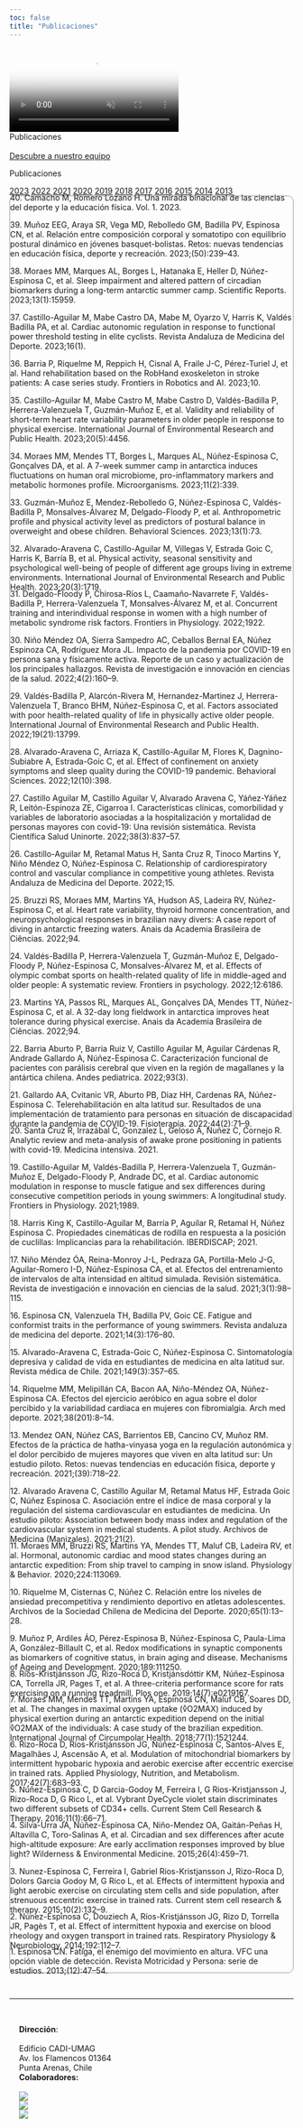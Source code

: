 ```yaml
---
toc: false
title: "Publicaciones"
---
```


```{=html}
<div id="homeCarousel" class="carousel slide carousel-fade subnavbar-image column-screen" data-bs-ride="carousel">
  <div class="carousel-inner">
    <div class="carousel-item active">
      <video class="img-carousel" autoplay loop muted poster="images/research/poster.jpg">
        <source src="images/research/carousel.mp4" type="video/mp4">
      </video>
    </div>
  </div>
  <div class="text-light position-absolute top-50 translate-middle-y px-5" style="z-index:5;">
    <div class="display-5">Publicaciones</div>
    <br>
    <a class="btn btn-light" href="personas.html" role="button">Descubre a nuestro equipo</a>
  </div>
</div> 
```

::: {.display-5 .column-page}
Publicaciones
:::


```{=html}
<div class="column-page grid">
  <div class="research-tab-pane g-col-12 g-col-sm-2 overflow-scroll">
    <div class="list-group" id="list-tab" role="tablist" style="display: block">
      <a class="list-group-item list-group-item-action active" data-bs-toggle="list" href="#l-2023" role="tab" style="border: none">2023</a>
      <a class="list-group-item list-group-item-action" data-bs-toggle="list" href="#l-2022" role="tab" style="border: none">2022</a>
      <a class="list-group-item list-group-item-action" data-bs-toggle="list" href="#l-2021" role="tab" style="border: none">2021</a>
      <a class="list-group-item list-group-item-action" data-bs-toggle="list" href="#l-2020" role="tab" style="border: none">2020</a>
      <a class="list-group-item list-group-item-action" data-bs-toggle="list" href="#l-2019" role="tab" style="border: none">2019</a>
      <a class="list-group-item list-group-item-action" data-bs-toggle="list" href="#l-2018" role="tab" style="border: none">2018</a>
      <a class="list-group-item list-group-item-action" data-bs-toggle="list" href="#l-2017" role="tab" style="border: none">2017</a>
      <a class="list-group-item list-group-item-action" data-bs-toggle="list" href="#l-2016" role="tab" style="border: none">2016</a>
      <a class="list-group-item list-group-item-action" data-bs-toggle="list" href="#l-2015" role="tab" style="border: none">2015</a>
      <a class="list-group-item list-group-item-action" data-bs-toggle="list" href="#l-2014" role="tab" style="border: none">2014</a>
      <a class="list-group-item list-group-item-action" data-bs-toggle="list" href="#l-2013" role="tab" style="border: none">2013</a>
    </div>
  </div>
  <div class="g-col-12 g-col-sm-10">
    <div class="tab-content research-tab-pane overflow-scroll" id="nav-tabContent" style="border: 1px solid #999999; border-radius: 10px">
      <div class="tab-pane fade show active" id="l-2023" role="tabpanel" style="margin-top: -1.2rem; margin-bottom: -1.2rem;">
        <p>40. Camacho M, Romero Lozano H. Una mirada binacional de las ciencias del deporte y la educación física. Vol. 1. 2023.</p>
        <p>39. Muñoz EEG, Araya SR, Vega MD, Rebolledo GM, Badilla PV, Espinosa CN, et al. Relación entre composición corporal y somatotipo con equilibrio postural dinámico en jóvenes basquet-bolistas. Retos: nuevas tendencias en educación fı́sica, deporte y recreación. 2023;(50):239–43.</p>
        <p>38. Moraes MM, Marques AL, Borges L, Hatanaka E, Heller D, Núñez-Espinosa C, et al. Sleep impairment and altered pattern of circadian biomarkers during a long-term antarctic summer camp. Scientific Reports. 2023;13(1):15959.</p>
        <p>37. Castillo-Aguilar M, Mabe Castro DA, Mabe M, Oyarzo V, Harris K, Valdés Badilla PA, et al. Cardiac autonomic regulation in response to functional power threshold testing in elite cyclists. Revista Andaluza de Medicina del Deporte. 2023;16(1).</p>
        <p>36. Barria P, Riquelme M, Reppich H, Cisnal A, Fraile J-C, Pérez-Turiel J, et al. Hand rehabilitation based on the RobHand exoskeleton in stroke patients: A case series study. Frontiers in Robotics and AI. 2023;10.</p>
        <p>35. Castillo-Aguilar M, Mabe Castro M, Mabe Castro D, Valdés-Badilla P, Herrera-Valenzuela T, Guzmán-Muñoz E, et al. Validity and reliability of short-term heart rate variability parameters in older people in response to physical exercise. International Journal of Environmental Research and Public Health. 2023;20(5):4456.</p>
        <p>34. Moraes MM, Mendes TT, Borges L, Marques AL, Núñez-Espinosa C, Gonçalves DA, et al. A 7-week summer camp in antarctica induces fluctuations on human oral microbiome, pro-inflammatory markers and metabolic hormones profile. Microorganisms. 2023;11(2):339.</p>
        <p>33. Guzmán-Muñoz E, Mendez-Rebolledo G, Núñez-Espinosa C, Valdés-Badilla P, Monsalves-Álvarez M, Delgado-Floody P, et al. Anthropometric profile and physical activity level as predictors of postural balance in overweight and obese children. Behavioral Sciences. 2023;13(1):73.</p>
        <p>32. Alvarado-Aravena C, Castillo-Aguilar M, Villegas V, Estrada Goic C, Harris K, Barría B, et al. Physical activity, seasonal sensitivity and psychological well-being of people of different age groups living in extreme environments. International Journal of Environmental Research and Public Health. 2023;20(3):1719.</p>
      </div>
      <div class="tab-pane fade" id="l-2022" role="tabpanel" style="margin-top: -1.2rem; margin-bottom: -1.2rem;">
        <p>31. Delgado-Floody P, Chirosa-Rı́os L, Caamaño-Navarrete F, Valdés-Badilla P, Herrera-Valenzuela T, Monsalves-Álvarez M, et al. Concurrent training and interindividual response in women with a high number of metabolic syndrome risk factors. Frontiers in Physiology. 2022;1922.</p>
        <p>30. Niño Méndez OA, Sierra Sampedro AC, Ceballos Bernal EA, Núñez Espinoza CA, Rodrı́guez Mora JL. Impacto de la pandemia por COVID-19 en persona sana y fı́sicamente activa. Reporte de un caso y actualización de los principales hallazgos. Revista de investigación e innovación en ciencias de la salud. 2022;4(2):160–9.</p>
        <p>29. Valdés-Badilla P, Alarcón-Rivera M, Hernandez-Martinez J, Herrera-Valenzuela T, Branco BHM, Núñez-Espinosa C, et al. Factors associated with poor health-related quality of life in physically active older people. International Journal of Environmental Research and Public Health. 2022;19(21):13799.</p>
        <p>28. Alvarado-Aravena C, Arriaza K, Castillo-Aguilar M, Flores K, Dagnino-Subiabre A, Estrada-Goic C, et al. Effect of confinement on anxiety symptoms and sleep quality during the COVID-19 pandemic. Behavioral Sciences. 2022;12(10):398.</p>
        <p>27. Castillo Aguilar M, Castillo Aguilar V, Alvarado Aravena C, Yáñez-Yáñez R, Leitón-Espinoza ZE, Cigarroa I. Caracterı́sticas clı́nicas, comorbilidad y variables de laboratorio asociadas a la hospitalización y mortalidad de personas mayores con covid-19: Una revisión sistemática. Revista Cientı́fica Salud Uninorte. 2022;38(3):837–57.</p>
        <p>26. Castillo-Aguilar M, Retamal Matus H, Santa Cruz R, Tinoco Martins Y, Niño Méndez O, Núñez-Espinosa C. Relationship of cardiorespiratory control and vascular compliance in competitive young athletes. Revista Andaluza de Medicina del Deporte. 2022;15.</p>
        <p>25. Bruzzi RS, Moraes MM, Martins YA, Hudson AS, Ladeira RV, Núñez-Espinosa C, et al. Heart rate variability, thyroid hormone concentration, and neuropsychological responses in brazilian navy divers: A case report of diving in antarctic freezing waters. Anais da Academia Brasileira de Ciências. 2022;94.</p>
        <p>24. Valdés-Badilla P, Herrera-Valenzuela T, Guzmán-Muñoz E, Delgado-Floody P, Núñez-Espinosa C, Monsalves-Álvarez M, et al. Effects of olympic combat sports on health-related quality of life in middle-aged and older people: A systematic review. Frontiers in psychology. 2022;12:6186.</p>
        <p>23. Martins YA, Passos RL, Marques AL, Gonçalves DA, Mendes TT, Núñez-Espinosa C, et al. A 32-day long fieldwork in antarctica improves heat tolerance during physical exercise. Anais da Academia Brasileira de Ciências. 2022;94.</p>
        <p>22. Barria Aburto P, Barria Ruiz V, Castillo Aguilar M, Aguilar Cárdenas R, Andrade Gallardo A, Núñez-Espinosa C. Caracterización funcional de pacientes con parálisis cerebral que viven en la región de magallanes y la antártica chilena. Andes pediatrica. 2022;93(3).</p>
        <p>21. Gallardo AA, Cvitanic VR, Aburto PB, Diaz HH, Cardenas RA, Núñez-Espinosa C. Telerehabilitación en alta latitud sur. Resultados de una implementación de tratamiento para personas en situación de discapacidad durante la pandemia de COVID-19. Fisioterapia. 2022;44(2):71–9.</p>
      </div>
      <div class="tab-pane fade" id="l-2021" role="tabpanel" style="margin-top: -1.2rem; margin-bottom: -1.2rem;">
        <p>20. Santa Cruz R, Irrazábal C, Gonzalez L, Geloso A, Nuñez C, Cornejo R. Analytic review and meta-analysis of awake prone positioning in patients with covid-19. Medicina intensiva. 2021.</p>
        <p>19. Castillo-Aguilar M, Valdés-Badilla P, Herrera-Valenzuela T, Guzmán-Muñoz E, Delgado-Floody P, Andrade DC, et al. Cardiac autonomic modulation in response to muscle fatigue and sex differences during consecutive competition periods in young swimmers: A longitudinal study. Frontiers in Physiology. 2021;1989.</p>
        <p>18. Harris King K, Castillo-Aguilar M, Barría P, Aguilar R, Retamal H, Núñez Espinosa C. Propiedades cinemáticas de rodilla en respuesta a la posición de cuclillas: Implicancias para la rehabilitación. IBERDISCAP; 2021.</p>
        <p>17. Niño Méndez ÓA, Reina-Monroy J-L, Pedraza GA, Portilla-Melo J-G, Aguilar-Romero I-D, Núñez-Espinosa CA, et al. Efectos del entrenamiento de intervalos de alta intensidad en altitud simulada. Revisión sistemática. Revista de investigación e innovación en ciencias de la salud. 2021;3(1):98–115.</p>
        <p>16. Espinosa CN, Valenzuela TH, Badilla PV, Goic CE. Fatigue and conformist traits in the performance of young swimmers. Revista andaluza de medicina del deporte. 2021;14(3):176–80.</p>
        <p>15. Alvarado-Aravena C, Estrada-Goic C, Núñez-Espinosa C. Sintomatologı́a depresiva y calidad de vida en estudiantes de medicina en alta latitud sur. Revista médica de Chile. 2021;149(3):357–65.</p>
        <p>14. Riquelme MM, Melipillán CA, Bacon AA, Niño-Méndez OA, Núñez-Espinosa CA. Efectos del ejercicio aeróbico en agua sobre el dolor percibido y la variabilidad cardiaca en mujeres con fibromialgia. Arch med deporte. 2021;38(201):8–14.</p>
        <p>13. Mendez OAN, Núñez CAS, Barrientos EB, Cancino CV, Muñoz RM. Efectos de la práctica de hatha-vinyasa yoga en la regulación autonómica y el dolor percibido de mujeres mayores que viven en alta latitud sur: Un estudio piloto. Retos: nuevas tendencias en educación fı́sica, deporte y recreación. 2021;(39):718–22.</p>
        <p>12. Alvarado Aravena C, Castillo Aguilar M, Retamal Matus HF, Estrada Goic C, Núñez Espinosa C. Asociación entre el ı́ndice de masa corporal y la regulación del sistema cardiovascular en estudiantes de medicina. Un estudio piloto: Association between body mass index and regulation of the cardiovascular system in medical students. A pilot study. Archivos de Medicina (Manizales). 2021;21(2).</p>
      </div>
      <div class="tab-pane fade" id="l-2020" role="tabpanel" style="margin-top: -1.2rem; margin-bottom: -1.2rem;">
        <p>11. Moraes MM, Bruzzi RS, Martins YA, Mendes TT, Maluf CB, Ladeira RV, et al. Hormonal, autonomic cardiac and mood states changes during an antarctic expedition: From ship travel to camping in snow island. Physiology & Behavior. 2020;224:113069.</p>
        <p>10. Riquelme M, Cisternas C, Núñez C. Relación entre los niveles de ansiedad precompetitiva y rendimiento deportivo en atletas adolescentes. Archivos de la Sociedad Chilena de Medicina del Deporte. 2020;65(1):13–28.</p>
        <p>9. Muñoz P, Ardiles ÁO, Pérez-Espinosa B, Núñez-Espinosa C, Paula-Lima A, González-Billault C, et al. Redox modifications in synaptic components as biomarkers of cognitive status, in brain aging and disease. Mechanisms of Ageing and Development. 2020;189:111250.</p>
      </div>
      <div class="tab-pane fade" id="l-2019" role="tabpanel" style="margin-top: -1.2rem; margin-bottom: -1.2rem;">
        <p>8. Rı́os-Kristjánsson JG, Rizo-Roca D, Kristjánsdóttir KM, Núñez-Espinosa CA, Torrella JR, Pages T, et al. A three-criteria performance score for rats exercising on a running treadmill. Plos one. 2019;14(7):e0219167.</p>
      </div>
      <div class="tab-pane fade" id="l-2018" role="tabpanel" style="margin-top: -1.2rem; margin-bottom: -1.2rem;">
        <p>7. Moraes MM, Mendes TT, Martins YA, Espinosa CN, Maluf CB, Soares DD, et al. The changes in maximal oxygen uptake (v̊O2MAX) induced by physical exertion during an antarctic expedition depend on the initial v̊O2MAX of the individuals: A case study of the brazilian expedition. International Journal of Circumpolar Health. 2018;77(1):1521244.</p>
      </div>
      <div class="tab-pane fade" id="l-2017" role="tabpanel" style="margin-top: -1.2rem; margin-bottom: -1.2rem;">
        <p>6. Rizo-Roca D, Rı́os-Kristjánsson JG, Núñez-Espinosa C, Santos-Alves E, Magalhães J, Ascensão A, et al. Modulation of mitochondrial biomarkers by intermittent hypobaric hypoxia and aerobic exercise after eccentric exercise in trained rats. Applied Physiology, Nutrition, and Metabolism. 2017;42(7):683–93.</p>
      </div>
      <div class="tab-pane fade" id="l-2016" role="tabpanel" style="margin-top: -1.2rem; margin-bottom: -1.2rem;">
        <p>5. Núñez-Espinosa C, D Garcia-Godoy M, Ferreira I, G Rios-Kristjansson J, Rizo-Roca D, G Rico L, et al. Vybrant DyeCycle violet stain discriminates two different subsets of CD34+ cells. Current Stem Cell Research & Therapy. 2016;11(1):66–71.</p>
      </div>
      <div class="tab-pane fade" id="l-2015" role="tabpanel" style="margin-top: -1.2rem; margin-bottom: -1.2rem;">
        <p>4. Silva-Urra JA, Núñez-Espinosa CA, Niño-Mendez OA, Gaitán-Peñas H, Altavilla C, Toro-Salinas A, et al. Circadian and sex differences after acute high-altitude exposure: Are early acclimation responses improved by blue light? Wilderness & Environmental Medicine. 2015;26(4):459–71.</p>
        <p>3. Nunez-Espinosa C, Ferreira I, Gabriel Rios-Kristjansson J, Rizo-Roca D, Dolors Garcia Godoy M, G Rico L, et al. Effects of intermittent hypoxia and light aerobic exercise on circulating stem cells and side population, after strenuous eccentric exercise in trained rats. Current stem cell research & therapy. 2015;10(2):132–9.</p>
      </div>
      <div class="tab-pane fade" id="l-2014" role="tabpanel" style="margin-top: -1.2rem; margin-bottom: -1.2rem;">
        <p>2. Núnez-Espinosa C, Douziech A, Rı́os-Kristjánsson JG, Rizo D, Torrella JR, Pagès T, et al. Effect of intermittent hypoxia and exercise on blood rheology and oxygen transport in trained rats. Respiratory Physiology & Neurobiology. 2014;192:112–7.</p>
      </div>
      <div class="tab-pane fade" id="l-2013" role="tabpanel" style="margin-top: -1.2rem; margin-bottom: -1.2rem;">
        <p>1. Espinosa CN. Fatiga, el enemigo del movimiento en altura. VFC una opción viable de detección. Revista Motricidad y Persona: serie de estudios. 2013;(12):47–54.</p>
      </div>
    </div>
  </div>
</div>
```

<br>

<hr class="column-screen-inset">

<br>

```{=html}
<div class="grid column-screen-inset" style="--bs-columns: 4; margin-left: 17px !important; margin-right: 17px !important;">
  <div class="g-col-4 g-col-md-1">
    <div>
    <strong>Dirección</strong>:<br>
    <br>
    Edificio CADI-UMAG<br>
    Av. los Flamencos 01364<br>
    Punta Arenas, Chile<br>
    </div>
  </div>
  
  <div class="g-col-4 g-col-md-3">
  <strong>Colaboradores:</strong>
  <br>
  <br>
    <div class="grid justify-content-center mx-auto gap-2" style="--bs-columns: 12; --bs-rows: 2;">
      <div class="g-col-12 g-col-sm-4 my-auto mx-auto">
        <img src="images/partners/mediantar.png" style="max-height: 8em; width: auto;">
      </div>
      
      <div class="g-col-12 g-col-sm-4 my-auto mx-auto">
        <img src="images/partners/habitat.png" style="max-height: 8em; width: auto;">
      </div>
      
      <div class="g-col-12 g-col-sm-4 my-auto mx-auto">
        <img src="images/partners/cies.png" style="max-height: 8em; width: auto;">
      </div>
    </div>
  </div>
</div>
```

